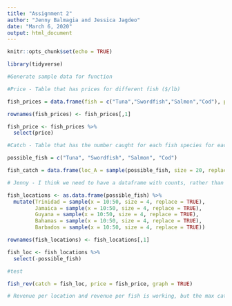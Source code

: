 ```yaml
---
title: "Assignment 2"
author: "Jenny Balmagia and Jessica Jagdeo"
date: "March 6, 2020"
output: html_document
---
```


```r
knitr::opts_chunk$set(echo = TRUE)

library(tidyverse)
```


```r
#Generate sample data for function

#Price - Table that has prices for different fish ($/lb)

fish_prices = data.frame(fish = c("Tuna","Swordfish","Salmon","Cod"), price = c(13, 9, 11, 6))

rownames(fish_prices) <- fish_prices[,1]

fish_price <- fish_prices %>% 
  select(price)

#Catch - Table that has the number caught for each fish species for each location 

possible_fish = c("Tuna", "Swordfish", "Salmon", "Cod")

fish_catch = data.frame(loc_A = sample(possible_fish, size = 20, replace = T), loc_B = sample(possible_fish, size = 20, replace = T), loc_C = sample(possible_fish, size = 20, replace = T)) 

# Jenny - I think we need to have a dataframe with counts, rather than with names:

fish_locations <- as.data.frame(possible_fish) %>% 
  mutate(Trinidad = sample(x = 10:50, size = 4, replace = TRUE),
         Jamaica = sample(x = 10:50, size = 4, replace = TRUE),
         Guyana = sample(x = 10:50, size = 4, replace = TRUE),
         Bahamas = sample(x = 10:50, size = 4, replace = TRUE),
         Barbados = sample(x = 10:50, size = 4, replace = TRUE))

rownames(fish_locations) <- fish_locations[,1]

fish_loc <- fish_locations %>% 
  select(-possible_fish)

#test

fish_rev(catch = fish_loc, price = fish_price, graph = TRUE) 

# Revenue per location and revenue per fish is working, but the max catch at each location is not working


```

